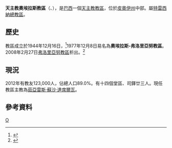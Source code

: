 {{Infobox Roman Catholic diocese
|name=奧埃拉斯
|jurisdiction=教區
|latin = Dioecesis Oeirensis
|image =
|caption =
|location = [[巴西|巴西]]
|territory = [[皮奧伊州|皮奧伊州]]中部
|population =123,000
|rite = [[罗马礼|罗马礼]]
|patron = 
|province = 特雷西納
|established = 1944年
|cathedral =  勝利之母主教座堂 
|co-cathedral =
|leadership = 主教
|website =
|patriarch= 
|metropolitan = 
|ordinary = 茹亞雷斯·蘇沙·達席爾瓦
|coadjutor archbishop =
|coadjutor bishop =
|auxiliary =
|emeritus =
}}
'''天主教奧埃拉斯教區'''（{{lang-la|Dioecesis Oeirensis}}、{{lang-pt|Diocese de Oeiras}}），是[[巴西|巴西]]一個[[天主教|天主教]][[教區|教區]]，位於[[皮奧伊州|皮奧伊州]]中部。屬[[天主教特雷西納總教區|特雷西納總教區]]。

==歷史==
教區成立於1944年12月16日，<ref>{{cite journal
|journal=[[宗座公報|宗座公報]]
|publisher=梵蒂岡出版社
|date=1945年
|volume=37
|title=''Ad dominici gregis''
|page=133
|url=http://www.vatican.va/archive/aas/documents/AAS%2037%20%5B1945%5D%20-%20ocr.pdf
|access-date=2013-12-07
|archive-date=2016-03-04
|archive-url=https://web.archive.org/web/20160304215000/http://www.vatican.va/archive/aas/documents/AAS%2037%20%5B1945%5D%20-%20ocr.pdf
|dead-url=no
}}</ref>1977年12月8日易名為'''奧埃拉斯-弗洛里亞努教區'''。2008年2月27日[[天主教弗洛里亞努教區|弗洛里亞努教區]]析出。<ref>{{Cite web |url=http://www.vatican.va/holy_father/benedict_xvi/apost_constitutions/documents/hf_ben-xvi_apc_20080227_florianensis_lt.html |title=成立教區的宗座憲令 |access-date=2013-12-07 |archive-date=2013-12-12 |archive-url=https://web.archive.org/web/20131212132115/http://www.vatican.va/holy_father/benedict_xvi/apost_constitutions/documents/hf_ben-xvi_apc_20080227_florianensis_lt.html |dead-url=no }}</ref>

==現況==
2012年有教友123,000人，佔總人口89.0%。有十四個堂區、司鐸廿三人。現任教區主教為[[茹亞雷斯·蘇沙·達席爾瓦|茹亞雷斯·蘇沙·達席爾瓦]]。

==參考資料==
{{reflist}}
[[Category:巴西天主教教區|O]]